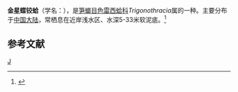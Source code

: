 {{Speciesbox
| taxon = Trigonothracia jinxingae
| binomial_authority = Xu, 1980
}}
'''金星蝶铰蛤'''（学名：''{{lang|la|Trigonothracia jinxingae}}''），是[[笋螂目|笋螂目]][[色雷西蛤科|色雷西蛤科]]''Trigonothracia''属的一种。主要分布于[[中国大陆|中国大陆]]，常栖息在近岸浅水区、水深5-33米软泥底。<ref>{{cite web|url=http://shell.sinica.edu.tw/chinese/shellbase_detail.php?science_no=3948|title=国际贝库：金星蝶铰蛤|publisher=台湾贝类资料库|accessdate=2009-08-11|archive-date=2016-03-04|archive-url=https://web.archive.org/web/20160304203954/http://shell.sinica.edu.tw/chinese/shellbase_detail.php?science_no=3948|dead-url=no}}</ref>

== 参考文献 ==
{{reflist}}
{{Taxonbar}}
[[Category:色雷西蛤科|J]]